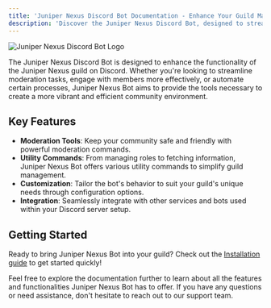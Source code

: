 ```yaml
---
title: 'Juniper Nexus Discord Bot Documentation - Enhance Your Guild Management'
description: 'Discover the Juniper Nexus Discord Bot, designed to streamline moderation, engage members, and automate processes in your Discord guild. Explore our comprehensive documentation to learn more.'
---
```



<Image src="/images/logo.webp" alt="Juniper Nexus Discord Bot Logo" width={200} height={200} className="nx-mx-auto" />

The Juniper Nexus Discord Bot is designed to enhance the functionality of the Juniper Nexus guild on Discord. Whether you're looking to streamline moderation tasks, engage with members more effectively, or automate certain processes, Juniper Nexus Bot aims to provide the tools necessary to create a more vibrant and efficient community environment.

## Key Features

-   **Moderation Tools**: Keep your community safe and friendly with powerful moderation commands.
-   **Utility Commands**: From managing roles to fetching information, Juniper Nexus Bot offers various utility commands to simplify guild management.
-   **Customization**: Tailor the bot's behavior to suit your guild's unique needs through configuration options.
-   **Integration**: Seamlessly integrate with other services and bots used within your Discord server setup.

## Getting Started

Ready to bring Juniper Nexus Bot into your guild? Check out the [Installation guide](./getting-started/installation) to get started quickly!

Feel free to explore the documentation further to learn about all the features and functionalities Juniper Nexus Bot has to offer. If you have any questions or need assistance, don't hesitate to reach out to our support team.
